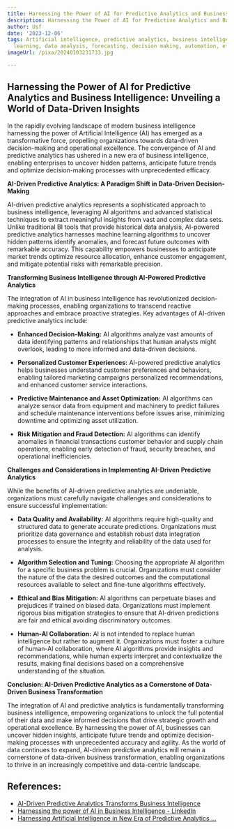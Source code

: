 ```yaml
---
title: Harnessing the Power of AI for Predictive Analytics and Business Intelligence
description: Harnessing the Power of AI for Predictive Analytics and Business Intelligence
author: Usf
date: '2023-12-06'
tags: Artificial intelligence, predictive analytics, business intelligence, machine
  learning, data analysis, forecasting, decision making, automation, efficiency, optimization
imageUrl: /pixa/20240103231733.jpg

---
```

## Harnessing the Power  of AI for Predictive Analytics and  Business Intelligence: Unveiling a World of Data-Driven Insights

In the rapidly evolving landscape of modern business intelligence harnessing the power of Artificial Intelligence (AI) has emerged as a transformative force, propelling organizations towards data-driven decision-making and operational excellence. The convergence of AI and predictive analytics  has  ushered in a new era  of business  intelligence, enabling enterprises  to uncover hidden patterns, anticipate future trends and optimize decision-making  processes with unprecedented efficacy.

**AI-Driven Predictive Analytics:  A Paradigm Shift in Data-Driven Decision-Making**

AI-driven  predictive analytics represents a sophisticated approach to business intelligence, leveraging  AI algorithms  and advanced statistical techniques to extract meaningful insights from vast and complex data sets. Unlike  traditional BI tools that provide historical  data analysis, AI-powered predictive analytics harnesses machine learning algorithms to uncover hidden  patterns identify  anomalies, and forecast future outcomes with  remarkable accuracy. This capability empowers businesses to anticipate market trends optimize resource allocation, enhance customer engagement, and mitigate potential risks with  remarkable precision.

**Transforming Business Intelligence through AI-Powered Predictive Analytics**

The integration of AI in business intelligence has revolutionized decision-making processes, enabling organizations to transcend reactive approaches and  embrace proactive strategies. Key advantages of AI-driven predictive analytics include:

- **Enhanced Decision-Making:** AI algorithms analyze vast amounts of data identifying patterns and relationships that human analysts might overlook, leading  to more informed and data-driven  decisions.

- **Personalized Customer Experiences:** AI-powered predictive  analytics helps businesses understand customer preferences and behaviors, enabling tailored marketing campaigns personalized recommendations, and enhanced customer  service  interactions.

- **Predictive Maintenance and Asset Optimization:** AI algorithms can analyze sensor data from equipment and machinery to predict failures and schedule maintenance interventions before issues arise, minimizing downtime  and optimizing asset utilization.

-  **Risk Mitigation and Fraud  Detection:** AI algorithms can identify anomalies in financial transactions customer behavior  and supply chain operations, enabling early detection of fraud, security  breaches, and operational inefficiencies.

**Challenges and Considerations in Implementing AI-Driven Predictive Analytics**

While the benefits of AI-driven predictive analytics are undeniable, organizations must carefully navigate challenges and considerations  to ensure successful implementation:

- **Data Quality and  Availability:** AI algorithms require high-quality and structured data to generate accurate predictions. Organizations must prioritize  data governance and establish robust data integration  processes to ensure the integrity and  reliability of the  data used for analysis.

- **Algorithm Selection  and Tuning:**  Choosing the appropriate AI algorithm for a specific business problem is crucial.  Organizations must consider the nature of the data the desired outcomes and the computational resources available to  select and fine-tune algorithms effectively.

- **Ethical and Bias Mitigation:** AI algorithms can perpetuate biases and prejudices if  trained on biased data. Organizations must implement rigorous bias mitigation  strategies to ensure that AI-driven predictions are fair and ethical avoiding discriminatory outcomes.

- **Human-AI Collaboration:** AI is not  intended to  replace human intelligence but rather to augment it. Organizations must foster a culture of human-AI collaboration,  where  AI algorithms provide insights and recommendations,  while human experts interpret and contextualize the results, making final  decisions based on a comprehensive understanding of the situation.

**Conclusion: AI-Driven  Predictive Analytics as a Cornerstone of Data-Driven Business Transformation**

The  integration of AI and predictive analytics is fundamentally transforming business intelligence, empowering organizations  to unlock the  full potential of their data  and make informed decisions that drive strategic  growth and operational excellence. By harnessing the power of AI, businesses can uncover hidden insights, anticipate future trends and  optimize decision-making processes with unprecedented accuracy and agility. As the world of data continues to expand, AI-driven predictive analytics will  remain  a cornerstone  of  data-driven business transformation, enabling organizations to thrive in an increasingly competitive and data-centric landscape.

## References:
- [AI-Driven Predictive Analytics Transforms Business Intelligence](https://www.linkedin.com/pulse/ai-driven-predictive-analytics-transforms-business-intelligence-ttpaf)
- [Harnessing the power of AI in Business Intelligence - LinkedIn](https://www.linkedin.com/pulse/harnessing-power-ai-business-intelligence-really-paradigm-shift-vzoie)
- [Harnessing Artificial Intelligence in New Era of Predictive Analytics ...](https://www.foodlogistics.com/software-technology/ai-ar/article/22877465/qad-inc-harnessing-artificial-intelligence-in-new-era-of-predictive-analytics-demand-planning-business-forecasting)
